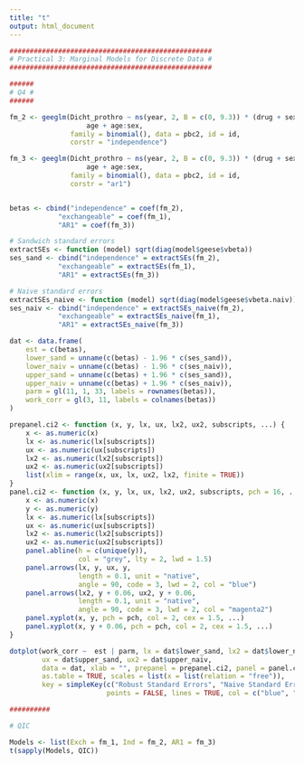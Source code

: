```yaml
---
title: "t"
output: html_document
---
```



```r
##################################################
# Practical 3: Marginal Models for Discrete Data #
##################################################

######
# Q4 #
######

fm_2 <- geeglm(Dicht_prothro ~ ns(year, 2, B = c(0, 9.3)) * (drug + sex) + 
                   age + age:sex, 
               family = binomial(), data = pbc2, id = id, 
               corstr = "independence")

fm_3 <- geeglm(Dicht_prothro ~ ns(year, 2, B = c(0, 9.3)) * (drug + sex) + 
                   age + age:sex, 
               family = binomial(), data = pbc2, id = id, 
               corstr = "ar1")


betas <- cbind("independence" = coef(fm_2), 
            "exchangeable" = coef(fm_1),
            "AR1" = coef(fm_3))

# Sandwich standard errors
extractSEs <- function (model) sqrt(diag(model$geese$vbeta))
ses_sand <- cbind("independence" = extractSEs(fm_2), 
            "exchangeable" = extractSEs(fm_1),
            "AR1" = extractSEs(fm_3))

# Naive standard errors
extractSEs_naive <- function (model) sqrt(diag(model$geese$vbeta.naiv))
ses_naiv <- cbind("independence" = extractSEs_naive(fm_2), 
            "exchangeable" = extractSEs_naive(fm_1),
            "AR1" = extractSEs_naive(fm_3))

dat <- data.frame(
    est = c(betas), 
    lower_sand = unname(c(betas) - 1.96 * c(ses_sand)),
    lower_naiv = unname(c(betas) - 1.96 * c(ses_naiv)),
    upper_sand = unname(c(betas) + 1.96 * c(ses_sand)),
    upper_naiv = unname(c(betas) + 1.96 * c(ses_naiv)),
    parm = gl(11, 1, 33, labels = rownames(betas)),
    work_corr = gl(3, 11, labels = colnames(betas))
)

prepanel.ci2 <- function (x, y, lx, ux, lx2, ux2, subscripts, ...) {
    x <- as.numeric(x)
    lx <- as.numeric(lx[subscripts])
    ux <- as.numeric(ux[subscripts])
    lx2 <- as.numeric(lx2[subscripts])
    ux2 <- as.numeric(ux2[subscripts])
    list(xlim = range(x, ux, lx, ux2, lx2, finite = TRUE))
}
panel.ci2 <- function (x, y, lx, ux, lx2, ux2, subscripts, pch = 16, ...) {
    x <- as.numeric(x)
    y <- as.numeric(y)
    lx <- as.numeric(lx[subscripts])
    ux <- as.numeric(ux[subscripts])
    lx2 <- as.numeric(lx2[subscripts])
    ux2 <- as.numeric(ux2[subscripts])
    panel.abline(h = c(unique(y)), 
                 col = "grey", lty = 2, lwd = 1.5)
    panel.arrows(lx, y, ux, y,
                 length = 0.1, unit = "native",
                 angle = 90, code = 3, lwd = 2, col = "blue")
    panel.arrows(lx2, y + 0.06, ux2, y + 0.06,
                 length = 0.1, unit = "native",
                 angle = 90, code = 3, lwd = 2, col = "magenta2")
    panel.xyplot(x, y, pch = pch, col = 2, cex = 1.5, ...)
    panel.xyplot(x, y + 0.06, pch = pch, col = 2, cex = 1.5, ...)
}

dotplot(work_corr ~  est | parm, lx = dat$lower_sand, lx2 = dat$lower_naiv, 
        ux = dat$upper_sand, ux2 = dat$upper_naiv,
        data = dat, xlab = "", prepanel = prepanel.ci2, panel = panel.ci2, 
        as.table = TRUE, scales = list(x = list(relation = "free")),
        key = simpleKey(c("Robust Standard Errors", "Naive Standard Errors"), 
                        points = FALSE, lines = TRUE, col = c("blue", "magenta2")))

##########

# QIC

Models <- list(Exch = fm_1, Ind = fm_2, AR1 = fm_3)
t(sapply(Models, QIC))
```

